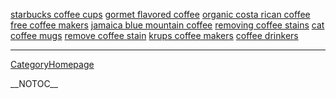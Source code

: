 <a href= http://starbucks-coffee-cups.theprotec.info >starbucks coffee cups</a>   <a href= http://gormet-flavored-coffee.theprotec.info >gormet flavored coffee</a>   <a href= http://organic-costa-rican-coffee.theprotec.info >organic costa rican coffee</a>   <a href= http://free-coffee-makers.theprotec.info >free coffee makers</a>   <a href= http://jamaica-blue-mountain-coffee.theprotec.info >jamaica blue mountain coffee</a>   <a href= http://removing-coffee-stains.theprotec.info >removing coffee stains</a>   <a href= http://cat-coffee-mugs.theprotec.info >cat coffee mugs</a>   <a href= http://remove-coffee-stain.theprotec.info >remove coffee stain</a>   <a href= http://krups-coffee-makers.theprotec.info >krups coffee makers</a>   <a href= http://coffee-drinkers.theprotec.info >coffee drinkers</a>
----
[[CategoryHomepage]]

__NOTOC__